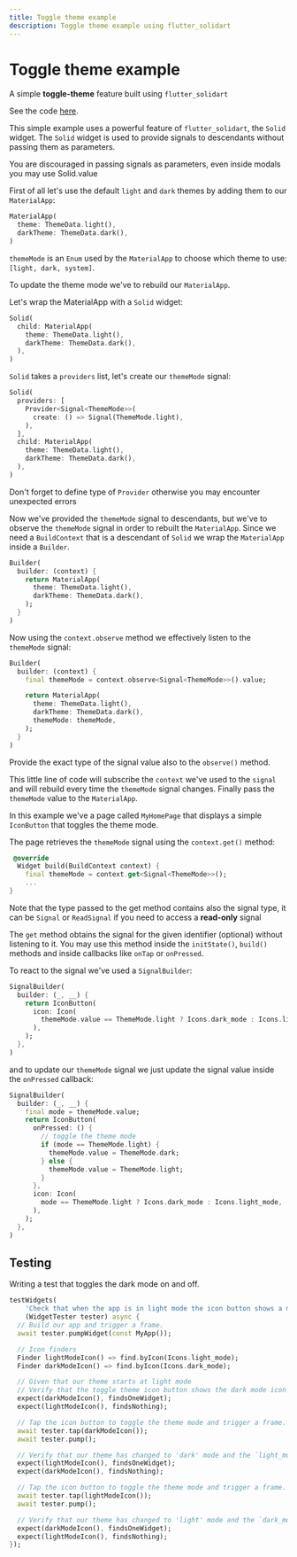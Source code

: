 ```yaml
---
title: Toggle theme example
description: Toggle theme example using flutter_solidart
---
```


# Toggle theme example

A simple __toggle-theme__ feature built using `flutter_solidart`

See the code [here](https://github.com/nank1ro/solidart/tree/main/examples/toggle_theme).

This simple example uses a powerful feature of `flutter_solidart`, the `Solid` widget.
The `Solid` widget is used to provide signals to descendants without passing them as parameters.

<Warning>You are discouraged in passing signals as parameters, even inside modals you may use Solid.value</Warning>

First of all let's use the default `light` and `dark` themes by adding them to our `MaterialApp`:
```dart
MaterialApp(
  theme: ThemeData.light(),
  darkTheme: ThemeData.dark(),
)
```

`themeMode` is an `Enum` used by the `MaterialApp` to choose which theme to use: `[light, dark, system]`.

To update the theme mode we've to rebuild our `MaterialApp`.

Let's wrap the MaterialApp with a `Solid` widget:
```dart
Solid(
  child: MaterialApp(
    theme: ThemeData.light(),
    darkTheme: ThemeData.dark(),
  ),
)
```

`Solid` takes a `providers` list, let's create our `themeMode` signal:
```dart
Solid(
  providers: [
    Provider<Signal<ThemeMode>>(
      create: () => Signal(ThemeMode.light),
    ),
  ],
  child: MaterialApp(
    theme: ThemeData.light(),
    darkTheme: ThemeData.dark(),
  ),
)
```

<Warning>Don't forget to define type of `Provider` otherwise you may encounter unexpected errors</Warning>

Now we've provided the `themeMode` signal to descendants, but we've to observe the `themeMode` signal in order to rebuilt the `MaterialApp`.
Since we need a `BuildContext` that is a descendant of `Solid` we wrap the `MaterialApp` inside a `Builder`.

```dart
Builder(
  builder: (context) {
    return MaterialApp(
      theme: ThemeData.light(),
      darkTheme: ThemeData.dark(),
    );
  }
)
```

Now using the `context.observe` method we effectively listen to the `themeMode` signal:
```dart
Builder(
  builder: (context) {
    final themeMode = context.observe<Signal<ThemeMode>>().value;

    return MaterialApp(
      theme: ThemeData.light(),
      darkTheme: ThemeData.dark(),
      themeMode: themeMode,
    );
  }
)
```

Provide the exact type of the signal value also to the `observe()` method. 

This little line of code will subscribe the `context` we've used to the `signal` and will rebuild every time the `themeMode` signal changes.
Finally pass the `themeMode` value to the `MaterialApp`.

In this example we've a page called `MyHomePage` that displays a simple `IconButton` that toggles the theme mode.

The page retrieves the `themeMode` signal using the `context.get()` method:
```dart
 @override
  Widget build(BuildContext context) {
    final themeMode = context.get<Signal<ThemeMode>>();
    ...
}
```

<Info>Note that the type passed to the get method contains also the signal type, it can be `Signal` or `ReadSignal` if you need to access a __read-only__ signal</Info>

The `get` method obtains the signal for the given identifier (optional) without listening to it. You may use this method inside the `initState()`, `build()` methods and inside callbacks like `onTap` or `onPressed`. 

To react to the signal we've used a `SignalBuilder`:
```dart
SignalBuilder(
  builder: (_, __) {
    return IconButton(
      icon: Icon(
        themeMode.value == ThemeMode.light ? Icons.dark_mode : Icons.light_mode,
      ),
    );
  },
)
```

and to update our `themeMode` signal we just update the signal value inside the `onPressed` callback:
```dart
SignalBuilder(
  builder: (_, __) {
    final mode = themeMode.value;
    return IconButton(
      onPressed: () {
        // toggle the theme mode
        if (mode == ThemeMode.light) {
          themeMode.value = ThemeMode.dark;
        } else {
          themeMode.value = ThemeMode.light;
        }
      },
      icon: Icon(
        mode == ThemeMode.light ? Icons.dark_mode : Icons.light_mode,
      ),
    );
  },
)
```

## Testing

Writing a test that toggles the dark mode on and off.

```dart
testWidgets(
    'Check that when the app is in light mode the icon button shows a moon, while in dark mode it shows a sun',
    (WidgetTester tester) async {
  // Build our app and trigger a frame.
  await tester.pumpWidget(const MyApp());

  // Icon finders
  Finder lightModeIcon() => find.byIcon(Icons.light_mode);
  Finder darkModeIcon() => find.byIcon(Icons.dark_mode);

  // Given that our theme starts at light mode
  // Verify that the toggle theme icon button shows the dark mode icon
  expect(darkModeIcon(), findsOneWidget);
  expect(lightModeIcon(), findsNothing);

  // Tap the icon button to toggle the theme mode and trigger a frame.
  await tester.tap(darkModeIcon());
  await tester.pump();

  // Verify that our theme has changed to 'dark' mode and the `light_mode` icon should be shown
  expect(lightModeIcon(), findsOneWidget);
  expect(darkModeIcon(), findsNothing);

  // Tap the icon button to toggle the theme mode and trigger a frame.
  await tester.tap(lightModeIcon());
  await tester.pump();

  // Verify that our theme has changed to 'light' mode and the `dark_mode` icon should be shown
  expect(darkModeIcon(), findsOneWidget);
  expect(lightModeIcon(), findsNothing);
});
```
